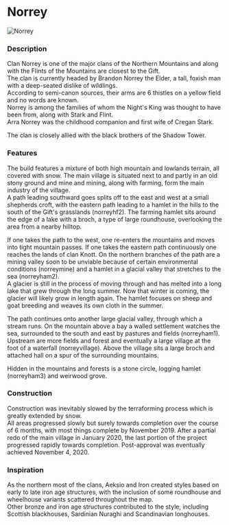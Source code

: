 

# Norrey

<Image
  src="https://cdn.sanity.io/images/1as7cn02/production/60b5a9bd74f9569436ddeba566eacbc725780789-1280x720.png?w=976&h=350&fit=crop&crop=center&auto=format"
  alt="Norrey"
  width={976}
  height={350}
/>

<ProjectDetails
  floatRight
  region="North"
  house="Clan Norrey"
  type="Clan"
  status="Completed"
  warp="/warp norrey"
  projectLead="AeksioOndos, GentleIronGiant"
  dateStarted="June 27, 2019"
  dateCompleted="June 27, 2019"
/>

### Description

Clan Norrey is one of the major clans of the Northern Mountains and along with the Flints of the Mountains are closest to the Gift.  
The clan is currently headed by Brandon Norrey the Elder, a tall, foxish man with a deep-seated dislike of wildlings.  
According to semi-canon sources, their arms are 6 thistles on a yellow field and no words are known.  
Norrey is among the families of whom the Night's King was thought to have been from, along with Stark and Flint.  
Arra Norrey was the childhood companion and first wife of Cregan Stark.

The clan is closely allied with the black brothers of the Shadow Tower.

### Features

The build features a mixture of both high mountain and lowlands terrain, all covered with snow. The main village is situated next to and partly in an old stony ground and mine and mining, along with farming, form the main industry of the village.  
A path leading southward goes splits off to the east and west at a small shepherds croft, with the eastern path leading to a hamlet in the hills to the south of the Gift's grasslands (norreyhf2). The farming hamlet sits around the edge of a lake with a broch, a type of large roundhouse, overlooking the area from a nearby hilltop.

If one takes the path to the west, one re-enters the mountains and moves into tight mountain passes. If one takes the eastern path continuously one reaches the lands of clan Knott. On the northern branches of the path are a mining valley soon to be unviable because of certain environmental conditions (norreymine) and a hamlet in a glacial valley that stretches to the sea (norreyham2).  
A glacier is still in the process of moving through and has melted into a long lake that grew through the long summer. Now that winter is coming, the glacier will likely grow in length again. The hamlet focuses on sheep and goat breeding and weaves its own cloth in the summer.

The path continues onto another large glacial valley, through which a stream runs. On the mountain above a bay a walled settlement watches the sea, surrounded to the south and east by pastures and fields (norreyham1). Upstream are more fields and forest and eventually a large village at the foot of a waterfall (norreyvillage). Above the village sits a large broch and attached hall on a spur of the surrounding mountains.

Hidden in the mountains and forests is a stone circle, logging hamlet (norreyham3) and weirwood grove.

### Construction

Construction was inevitably slowed by the terraforming process which is greatly extended by snow.  
All areas progressed slowly but surely towards completion over the course of 6 months, with most things complete by November 2019. After a partial redo of the main village in January 2020, the last portion of the project progressed rapidly towards completion. Post-approval was eventually achieved November 4, 2020.

### Inspiration

As the northern most of the clans, Aeksio and Iron created styles based on early to late iron age structures, with the inclusion of some roundhouse and wheelhouse variants scattered throughout the map.  
Other bronze and iron age structures contributed to the style, including Scottish blackhouses, Sardinian Nuraghi and Scandinavian longhouses.
